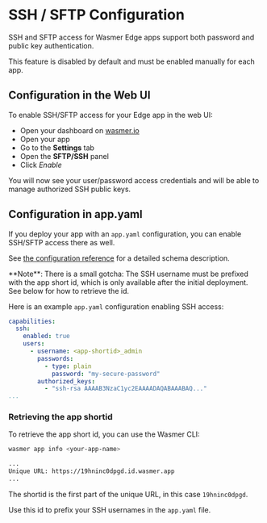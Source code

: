 
# SSH / SFTP Configuration

<CalloutProFeature />

SSH and SFTP access for Wasmer Edge apps support both password and public key
authentication.

This feature is disabled by default and must be enabled manually for each app.

## Configuration in the Web UI

To enable SSH/SFTP access for your Edge app in the web UI:

* Open your dashboard on [wasmer.io](https://wasmer.io)
* Open your app
* Go to the **Settings** tab
* Open the **SFTP/SSH** panel
* Click *Enable*

You will now see your user/password access credentials
and will be able to manage authorized SSH public keys.

## Configuration in app.yaml

If you deploy your app with an `app.yaml` configuration, you can enable SSH/SFTP access
there as well.

See [the configuration reference](/edge/configuration#ssh) for a detailed
schema description.

<Callout type="info">
**Note**: There is a small gotcha:
The SSH username must be prefixed with the app short id, which is only available
after the initial deployment. See below for how to retrieve the id.
</Callout>

Here is an example `app.yaml` configuration enabling SSH access:

```yaml filename="app.yaml" copy
capabilities:
  ssh:
    enabled: true
    users:
      - username: <app-shortid>_admin
        passwords:
          - type: plain
            password: "my-secure-password"
        authorized_keys:
          - "ssh-rsa AAAAB3NzaC1yc2EAAAADAQABAAABAQ..."
...
```

### Retrieving the app shortid

To retrieve the app short id, you can use the Wasmer CLI:

```bash
wasmer app info <your-app-name>

...
Unique URL: https://19hninc0dpgd.id.wasmer.app
...
```

The shortid is the first part of the unique URL, in this case `19hninc0dpgd`.

Use this id to prefix your SSH usernames in the `app.yaml` file.


